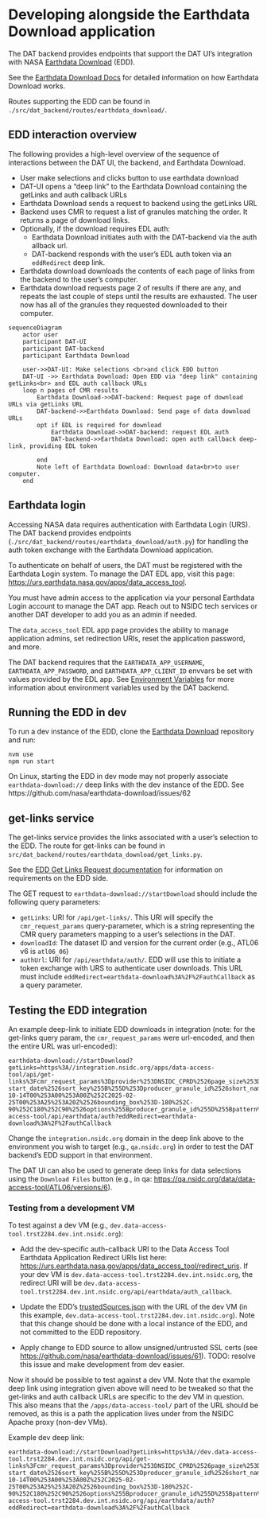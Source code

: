# Developing alongside the Earthdata Download application

The DAT backend provides endpoints that support the DAT UI's integration with
NASA [Earthdata Download](https://github.com/nasa/earthdata-download/) (EDD).

See the
[Earthdata Download Docs](https://github.com/nasa/earthdata-download/tree/main/docs)
for detailed information on how Earthdata Download works.

Routes supporting the EDD can be found in
`./src/dat_backend/routes/earthdata_download/`.

## EDD interaction overview

The following provides a high-level overview of the sequence of interactions
between the DAT UI, the backend, and Earthdata Download.

- User make selections and clicks button to use earthdata download
- DAT-UI opens a "deep link" to the Earthdata Download containing the getLinks
  and auth callback URLs
- Earthdata Download sends a request to backend using the getLinks URL
- Backend uses CMR to request a list of granules matching the order. It returns
  a page of download links.
- Optionally, if the download requires EDL auth:
  - Earthdata Download initiates auth with the DAT-backend via the auth allback
    url.
  - DAT-backend responds with the user's EDL auth token via an `eddRedirect`
    deep link.
- Earthdata download downloads the contents of each page of links from the
  backend to the user's computer.
- Earthdata download requests page 2 of results if there are any, and repeats
  the last couple of steps until the results are exhausted. The user now has all
  of the granules they requested downloaded to their computer.

```mermaid
sequenceDiagram
    actor user
    participant DAT-UI
    participant DAT-backend
    participant Earthdata Download

    user->>DAT-UI: Make selections <br>and click EDD button
    DAT-UI ->> Earthdata Download: Open EDD via "deep link" containing getLinks<br> and EDL auth callback URLs
    loop n pages of CMR results
        Earthdata Download->>DAT-backend: Request page of download URLs via getLinks URL
        DAT-backend->>Earthdata Download: Send page of data download URLs
        opt if EDL is required for download
            Earthdata Download->>DAT-backend: request EDL auth
            DAT-backend->>Earthdata Download: open auth callback deep-link, providing EDL token

        end
        Note left of Earthdata Download: Download data<br>to user computer.
    end
```

## Earthdata login

Accessing NASA data requires authentication with Earthdata Login (URS). The DAT
backend provides endpoints
(`./src/dat_backend/routes/earthdata_download/auth.py`) for handling the auth
token exchange with the Earthdata Download application.

To authenticate on behalf of users, the DAT must be registered with the
Earthdata Login system. To manage the DAT EDL app, visit this page:
<https://urs.earthdata.nasa.gov/apps/data_access_tool>.

::: {.callout-note}

You must have admin access to the application via your personal Earthdata Login
account to manage the DAT app. Reach out to NSIDC tech services or another DAT
developer to add you as an admin if needed.

:::

The `data_access_tool` EDL app page provides the ability to manage application
admins, set redirection URIs, reset the application password, and more.

The DAT backend requires that the `EARTHDATA_APP_USERNAME`,
`EARTHDATA_APP_PASSWORD`, and `EARTHDATA_APP_CLIENT_ID` envvars be set with
values provided by the EDL app. See [Environment Variables](envvars.md) for more
information about environment variables used by the DAT backend.

## Running the EDD in dev

To run a dev instance of the EDD, clone the
[Earthdata Download](https://github.com/nasa/earthdata-download/) repository and
run:

```
nvm use
npm run start
```

::: {.callout-note}

On Linux, starting the EDD in dev mode may not properly associate
`earthdata-download://` deep links with the dev instance of the EDD. See
https://github.com/nasa/earthdata-download/issues/62

:::

## get-links service

The get-links service provides the links associated with a user's selection to
the EDD. The route for get-links can be found in
`src/dat_backend/routes/earthdata_download/get_links.py`.

See the
[EDD Get Links Request documentation](https://github.com/nasa/earthdata-download/blob/main/docs/GET_LINKS.md)
for information on requirements on the EDD side.

The GET request to `earthdata-download://startDownload` should include the
following query parameters:

- `getLinks`: URI for `/api/get-links/`. This URI will specify the
  `cmr_request_params` query-parameter, which is a string representing the CMR
  query parameters mapping to a user's selections in the DAT.
- `downloadId`: The dataset ID and version for the current order (e.g., ATL06 v6
  is `atl06_06`)
- `authUrl`: URI for `/api/earthdata/auth/`. EDD will use this to initiate a
  token exchange with URS to authenticate user downloads. This URL must include
  `eddRedirect=earthdata-download%3A%2F%2FauthCallback` as a query parameter.

## Testing the EDD integration

An example deep-link to initiate EDD downloads in integration (note: for the
get-links query param, the `cmr_request_params` were url-encoded, and then the
entire URL was url-encoded):

```
earthdata-download://startDownload?getLinks=https%3A//integration.nsidc.org/apps/data-access-tool/api/get-links%3Fcmr_request_params%3Dprovider%253DNSIDC_CPRD%2526page_size%253D5%2526sort_key%255B%255D%253D-start_date%2526sort_key%255B%255D%253Dproducer_granule_id%2526short_name%253DATL06%2526version%253D6%2526version%253D06%2526version%253D006%2526temporal%255B%255D%253D2018-10-14T00%253A00%253A00Z%252C2025-02-25T00%253A25%253A20Z%2526bounding_box%253D-180%252C-90%252C180%252C90%2526options%255Bproducer_granule_id%255D%255Bpattern%255D%253Dtrue%2526producer_granule_id%255B%255D%253D%252AATL06_2024%252A_0804%252A_006_01.h5%252A&downloadId=atl06_06&clientId=data_access_tool&authUrl=https://integration.nsidc.org/apps/data-access-tool/api/earthdata/auth?eddRedirect=earthdata-download%3A%2F%2FauthCallback
```

Change the `integration.nsidc.org` domain in the deep link above to the
environment you wish to target (e.g., `qa.nsidc.org`) in order to test the DAT
backend's EDD support in that environment.

The DAT UI can also be used to generate deep links for data selections using the
`Download Files` button (e.g., in qa:
<https://qa.nsidc.org/data/data-access-tool/ATL06/versions/6>).

### Testing from a development VM

To test against a dev VM (e.g.,
`dev.data-access-tool.trst2284.dev.int.nsidc.org`):

- Add the dev-specific auth-callback URI to the Data Access Tool Earthdata
  Application Redirect URIs list here:
  <https://urs.earthdata.nasa.gov/apps/data_access_tool/redirect_uris>. If your
  dev VM is `dev.data-access-tool.trst2284.dev.int.nsidc.org`, the redirect URI
  will be
  `dev.data-access-tool.trst2284.dev.int.nsidc.org/api/earthdata/auth_callback`.
- Update the EDD's
  [trustedSources.json](https://github.com/nasa/earthdata-download/blob/1bc52f935d8482ec17f2b30f85c7539781b217e4/src/main/trustedSources.json)
  with the URL of the dev VM (in this example,
  `dev.data-access-tool.trst2284.dev.int.nsidc.org`). Note that this change
  should be done with a local instance of the EDD, and not committed to the EDD
  repository.

- Apply change to EDD source to allow unsigned/untrusted SSL certs (see
  <https://github.com/nasa/earthdata-download/issues/61>). TODO: resolve this
  issue and make development from dev easier.

Now it should be possible to test against a dev VM. Note that the example deep
link using integration given above will need to be tweaked so that the get-links
and auth callback URLs are specific to the dev VM in question. This also means
that the `/apps/data-access-tool/` part of the URL should be removed, as this is
a path the application lives under from the NSIDC Apache proxy (non-dev VMs).

Example dev deep link:

```
earthdata-download://startDownload?getLinks=https%3A//dev.data-access-tool.trst2284.dev.int.nsidc.org/api/get-links%3Fcmr_request_params%3Dprovider%253DNSIDC_CPRD%2526page_size%253D5%2526sort_key%255B%255D%253D-start_date%2526sort_key%255B%255D%253Dproducer_granule_id%2526short_name%253DATL06%2526version%253D6%2526version%253D06%2526version%253D006%2526temporal%255B%255D%253D2018-10-14T00%253A00%253A00Z%252C2025-02-25T00%253A25%253A20Z%2526bounding_box%253D-180%252C-90%252C180%252C90%2526options%255Bproducer_granule_id%255D%255Bpattern%255D%253Dtrue%2526producer_granule_id%255B%255D%253D%252AATL06_2024%252A_0804%252A_006_01.h5%252A&downloadId=atl06_06&clientId=data_access_tool&authUrl=https://dev.data-access-tool.trst2284.dev.int.nsidc.org/api/earthdata/auth?eddRedirect=earthdata-download%3A%2F%2FauthCallback
```
